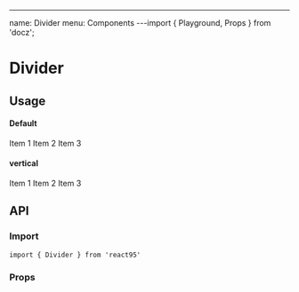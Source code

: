 ---
name: Divider
menu: Components
---import { Playground, Props } from 'docz';


# Divider

## Usage

#### Default

<Playground>
  <List>
    <ListItem>Item 1</ListItem>
    <Divider />
    <ListItem>Item 2</ListItem>
    <Divider />
    <ListItem>Item 3</ListItem>
  </List>
</Playground>

#### vertical

<Playground>
  <List inline>
    <ListItem>Item 1</ListItem>
    <Divider vertical size='43px' />
    <ListItem>Item 2</ListItem>
    <Divider vertical size='43px' />
    <ListItem>Item 3</ListItem>
  </List>
</Playground>

## API

### Import

```
import { Divider } from 'react95'
```

### Props

<Props of={Divider} />
